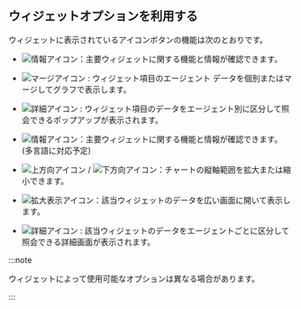 ## ウィジェットオプションを利用する

ウィジェットに表示されているアイコンボタンの機能は次のとおりです。

<InDoc product="java,php,python,nodejs,dotent,golang">

- ![情報アイコン](/img/ic-info-circle.svg)：主要ウィジェットに関する機能と情報が確認できます。

- ![マージアイコン](/img/ico-data-merge.svg)<Cmdname sid="TLT06734" className="uitext" /> : ウィジェット項目のエージェント データを個別またはマージしてグラフで表示します。

- ![詳細アイコン](/img/ico-detail.svg)<Cmdname sid="detail" className="uitext" /> : ウィジェット項目のデータをエージェント別に区分して照会できるポップアップが表示されます。

</InDoc>

<InDoc product="postgresql,mysql,redis,mongodb,oracle-pro,oracle,altibase,cubrid,mssql,db2">

- ![情報アイコン](/img/ic-info-circle.svg)：主要ウィジェットに関する機能と情報が確認できます。 (多言語に対応予定)

- ![上方向アイコン](/img/up-arrow.svg) / ![下方向アイコン](/img/down-arrow.svg)：チャートの縦軸範囲を拡大または縮小できます。

- ![拡大表示アイコン](/img/ic-fullscreen.svg)：該当ウィジェットのデータを広い画面に開いて表示します。

- ![詳細アイコン](/img/ico-detail.svg) : 該当ウィジェットのデータをエージェントごとに区分して照会できる詳細画面が表示されます。

</InDoc>

:::note

ウィジェットによって使用可能なオプションは異なる場合があります。

:::
